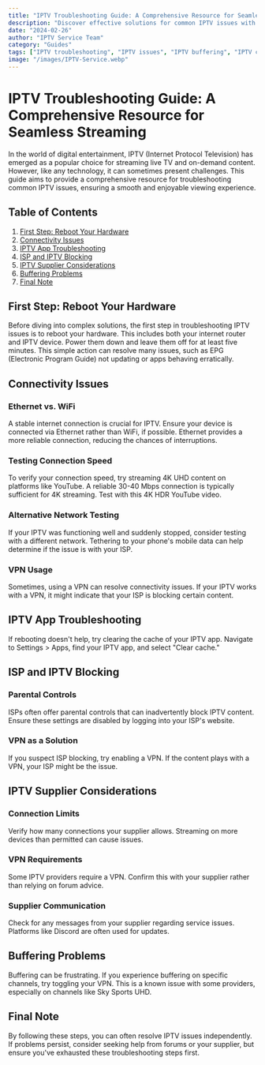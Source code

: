```yaml
---
title: "IPTV Troubleshooting Guide: A Comprehensive Resource for Seamless Streaming"
description: "Discover effective solutions for common IPTV issues with our comprehensive troubleshooting guide. Ensure seamless streaming with expert tips and advice."
date: "2024-02-26"
author: "IPTV Service Team"
category: "Guides"
tags: ["IPTV troubleshooting", "IPTV issues", "IPTV buffering", "IPTV connectivity", "IPTV app problems"]
image: "/images/IPTV-Service.webp"
---
```


# IPTV Troubleshooting Guide: A Comprehensive Resource for Seamless Streaming

In the world of digital entertainment, IPTV (Internet Protocol Television) has emerged as a popular choice for streaming live TV and on-demand content. However, like any technology, it can sometimes present challenges. This guide aims to provide a comprehensive resource for troubleshooting common IPTV issues, ensuring a smooth and enjoyable viewing experience.

## Table of Contents
1. [First Step: Reboot Your Hardware](#first-step-reboot-your-hardware)
2. [Connectivity Issues](#connectivity-issues)
3. [IPTV App Troubleshooting](#iptv-app-troubleshooting)
4. [ISP and IPTV Blocking](#isp-and-iptv-blocking)
5. [IPTV Supplier Considerations](#iptv-supplier-considerations)
6. [Buffering Problems](#buffering-problems)
7. [Final Note](#final-note)

## First Step: Reboot Your Hardware

Before diving into complex solutions, the first step in troubleshooting IPTV issues is to reboot your hardware. This includes both your internet router and IPTV device. Power them down and leave them off for at least five minutes. This simple action can resolve many issues, such as EPG (Electronic Program Guide) not updating or apps behaving erratically.

## Connectivity Issues

### Ethernet vs. WiFi
A stable internet connection is crucial for IPTV. Ensure your device is connected via Ethernet rather than WiFi, if possible. Ethernet provides a more reliable connection, reducing the chances of interruptions.

### Testing Connection Speed
To verify your connection speed, try streaming 4K UHD content on platforms like YouTube. A reliable 30-40 Mbps connection is typically sufficient for 4K streaming. Test with this 4K HDR YouTube video.

### Alternative Network Testing
If your IPTV was functioning well and suddenly stopped, consider testing with a different network. Tethering to your phone's mobile data can help determine if the issue is with your ISP.

### VPN Usage
Sometimes, using a VPN can resolve connectivity issues. If your IPTV works with a VPN, it might indicate that your ISP is blocking certain content.

## IPTV App Troubleshooting

If rebooting doesn't help, try clearing the cache of your IPTV app. Navigate to Settings > Apps, find your IPTV app, and select "Clear cache."

## ISP and IPTV Blocking

### Parental Controls
ISPs often offer parental controls that can inadvertently block IPTV content. Ensure these settings are disabled by logging into your ISP's website.

### VPN as a Solution
If you suspect ISP blocking, try enabling a VPN. If the content plays with a VPN, your ISP might be the issue.

## IPTV Supplier Considerations

### Connection Limits
Verify how many connections your supplier allows. Streaming on more devices than permitted can cause issues.

### VPN Requirements
Some IPTV providers require a VPN. Confirm this with your supplier rather than relying on forum advice.

### Supplier Communication
Check for any messages from your supplier regarding service issues. Platforms like Discord are often used for updates.

## Buffering Problems

Buffering can be frustrating. If you experience buffering on specific channels, try toggling your VPN. This is a known issue with some providers, especially on channels like Sky Sports UHD.

## Final Note

By following these steps, you can often resolve IPTV issues independently. If problems persist, consider seeking help from forums or your supplier, but ensure you've exhausted these troubleshooting steps first.